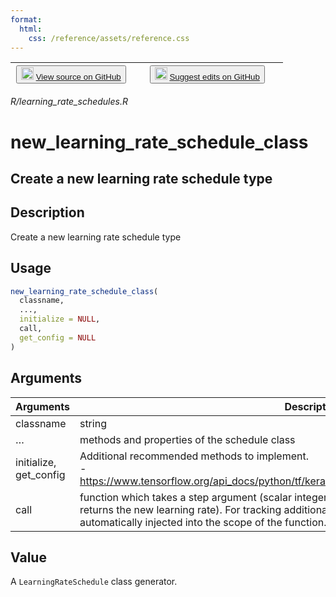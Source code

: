 ```yaml
---
format:
  html:
    css: /reference/assets/reference.css
---
```


| <button class="button"> ![](/reference/assets/GitHub-Mark-32px.png){width="20"} [View source on GitHub](https://github.com/rstudio/keras//blob/main/R/learning_rate_schedules.R) </button> | <button class="button"> ![](/reference/assets/GitHub-Mark-32px.png){width="20"} [Suggest edits on GitHub](https://github.com/rstudio/keras//edit/main/R/learning_rate_schedules.R) </button> |
|:------------------------------:|:--------------------------------------:|

*R/learning_rate_schedules.R*

# new_learning_rate_schedule_class

## Create a new learning rate schedule type

## Description
Create a new learning rate schedule type 


## Usage
```r
new_learning_rate_schedule_class( 
  classname, 
  ..., 
  initialize = NULL, 
  call, 
  get_config = NULL 
) 
```

## Arguments
|Arguments|Description|
|---|---|
| classname | string |
| ... | methods and properties of the schedule class |
| initialize, get_config | Additional recommended methods to implement. <br>- [https://www.tensorflow.org/api_docs/python/tf/keras/optimizers/schedules/LearningRateSchedule](https://www.tensorflow.org/api_docs/python/tf/keras/optimizers/schedules/LearningRateSchedule) |
| call | function which takes a step argument (scalar integer tensor, the current training step count, and returns the new learning rate). For tracking additional state, objects `self` and `private` are automatically injected into the scope of the function. |



## Value
A `LearningRateSchedule` class generator. 




